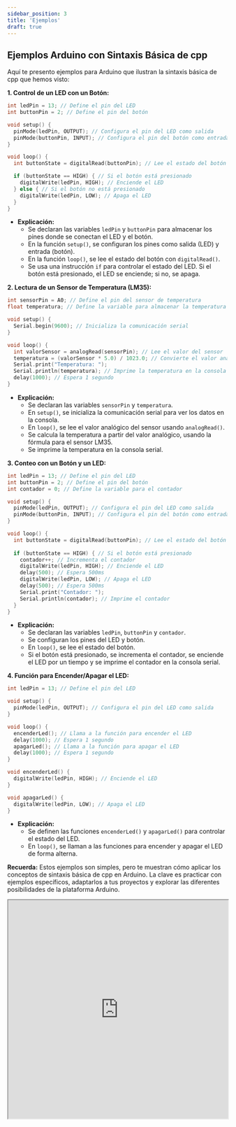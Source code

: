```yaml
---
sidebar_position: 3
title: 'Ejemplos'
draft: true
---
```



## Ejemplos Arduino con Sintaxis Básica de cpp

Aquí te presento ejemplos para Arduino que ilustran la sintaxis básica de cpp que hemos visto:

**1. Control de un LED con un Botón:**

```cpp
int ledPin = 13; // Define el pin del LED
int buttonPin = 2; // Define el pin del botón

void setup() {
  pinMode(ledPin, OUTPUT); // Configura el pin del LED como salida
  pinMode(buttonPin, INPUT); // Configura el pin del botón como entrada
}

void loop() {
  int buttonState = digitalRead(buttonPin); // Lee el estado del botón

  if (buttonState == HIGH) { // Si el botón está presionado
    digitalWrite(ledPin, HIGH); // Enciende el LED
  } else { // Si el botón no está presionado
    digitalWrite(ledPin, LOW); // Apaga el LED
  }
}
```

* **Explicación:**
    * Se declaran las variables `ledPin` y `buttonPin` para almacenar los pines donde se conectan el LED y el botón.
    * En la función `setup()`, se configuran los pines como salida (LED) y entrada (botón).
    * En la función `loop()`, se lee el estado del botón con `digitalRead()`.
    * Se usa una instrucción `if` para controlar el estado del LED. Si el botón está presionado, el LED se enciende; si no, se apaga.

**2. Lectura de un Sensor de Temperatura (LM35):**

```cpp
int sensorPin = A0; // Define el pin del sensor de temperatura
float temperatura; // Define la variable para almacenar la temperatura

void setup() {
  Serial.begin(9600); // Inicializa la comunicación serial
}

void loop() {
  int valorSensor = analogRead(sensorPin); // Lee el valor del sensor
  temperatura = (valorSensor * 5.0) / 1023.0; // Convierte el valor analógico a voltaje
  Serial.print("Temperatura: ");
  Serial.println(temperatura); // Imprime la temperatura en la consola serial
  delay(1000); // Espera 1 segundo
}
```

* **Explicación:**
    * Se declaran las variables `sensorPin` y `temperatura`.
    * En `setup()`, se inicializa la comunicación serial para ver los datos en la consola.
    * En `loop()`, se lee el valor analógico del sensor usando `analogRead()`.
    * Se calcula la temperatura a partir del valor analógico, usando la fórmula para el sensor LM35.
    * Se imprime la temperatura en la consola serial.

**3. Conteo con un Botón y un LED:**

```cpp
int ledPin = 13; // Define el pin del LED
int buttonPin = 2; // Define el pin del botón
int contador = 0; // Define la variable para el contador

void setup() {
  pinMode(ledPin, OUTPUT); // Configura el pin del LED como salida
  pinMode(buttonPin, INPUT); // Configura el pin del botón como entrada
}

void loop() {
  int buttonState = digitalRead(buttonPin); // Lee el estado del botón
  
  if (buttonState == HIGH) { // Si el botón está presionado
    contador++; // Incrementa el contador
    digitalWrite(ledPin, HIGH); // Enciende el LED
    delay(500); // Espera 500ms
    digitalWrite(ledPin, LOW); // Apaga el LED
    delay(500); // Espera 500ms
    Serial.print("Contador: ");
    Serial.println(contador); // Imprime el contador
  }
}
```

* **Explicación:**
    * Se declaran las variables `ledPin`, `buttonPin` y `contador`.
    * Se configuran los pines del LED y botón.
    * En `loop()`, se lee el estado del botón.
    * Si el botón está presionado, se incrementa el contador, se enciende el LED por un tiempo y se imprime el contador en la consola serial.

**4. Función para Encender/Apagar el LED:**

```cpp
int ledPin = 13; // Define el pin del LED

void setup() {
  pinMode(ledPin, OUTPUT); // Configura el pin del LED como salida
}

void loop() {
  encenderLed(); // Llama a la función para encender el LED
  delay(1000); // Espera 1 segundo
  apagarLed(); // Llama a la función para apagar el LED
  delay(1000); // Espera 1 segundo
}

void encenderLed() {
  digitalWrite(ledPin, HIGH); // Enciende el LED
}

void apagarLed() {
  digitalWrite(ledPin, LOW); // Apaga el LED
}
```

* **Explicación:**
    * Se definen las funciones `encenderLed()` y `apagarLed()` para controlar el estado del LED.
    * En `loop()`, se llaman a las funciones para encender y apagar el LED de forma alterna.

**Recuerda:** Estos ejemplos son simples, pero te muestran cómo aplicar los conceptos de sintaxis básica de cpp en Arduino. La clave es practicar con ejemplos específicos, adaptarlos a tus proyectos y explorar las diferentes posibilidades de la plataforma Arduino. 




<iframe
  id="inlineFrameExample"
  title="Inline Frame Example"
  width="100%"
  height="500"
  src="https://www.tinkercad.com/things/9qiP5RSIOXD-amazing-jaban-krunk?sharecode=6OFEWmzWTmEN8c6ds0AgVg5Eop91wCXnmakZy78Por4">
</iframe>